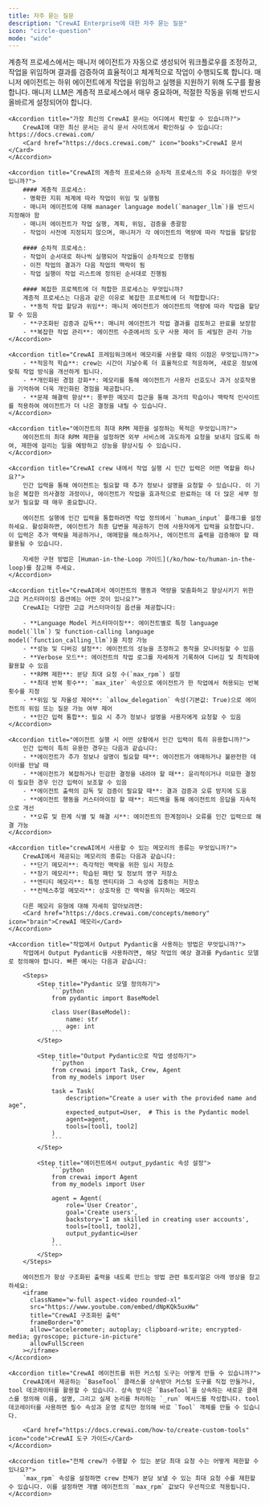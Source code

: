 ```yaml
---
title: 자주 묻는 질문
description: "CrewAI Enterprise에 대한 자주 묻는 질문"
icon: "circle-question"
mode: "wide"
---
```


<AccordionGroup>
    <Accordion title="계층적 프로세스에서 작업 실행은 어떻게 처리됩니까?">
        계층적 프로세스에서는 매니저 에이전트가 자동으로 생성되어 워크플로우를 조정하고, 작업을 위임하며 결과를 검증하여 효율적이고 체계적으로 작업이 수행되도록 합니다. 매니저 에이전트는 하위 에이전트에게 작업을 위임하고 실행을 지원하기 위해 도구를 활용합니다. 매니저 LLM은 계층적 프로세스에서 매우 중요하며, 적절한 작동을 위해 반드시 올바르게 설정되어야 합니다.
    </Accordion>

    <Accordion title="가장 최신의 CrewAI 문서는 어디에서 확인할 수 있습니까?">
        CrewAI에 대한 최신 문서는 공식 문서 사이트에서 확인하실 수 있습니다: https://docs.crewai.com/
        <Card href="https://docs.crewai.com/" icon="books">CrewAI 문서</Card>
    </Accordion>

    <Accordion title="CrewAI의 계층적 프로세스와 순차적 프로세스의 주요 차이점은 무엇입니까?">
        #### 계층적 프로세스:
        - 명확한 지휘 체계에 따라 작업이 위임 및 실행됨
        - 매니저 에이전트에 대해 manager language model(`manager_llm`)을 반드시 지정해야 함
        - 매니저 에이전트가 작업 실행, 계획, 위임, 검증을 총괄함
        - 작업이 사전에 지정되지 않으며, 매니저가 각 에이전트의 역량에 따라 작업을 할당함

        #### 순차적 프로세스:
        - 작업이 순서대로 하나씩 실행되어 작업들이 순차적으로 진행됨
        - 이전 작업의 결과가 다음 작업의 맥락이 됨
        - 작업 실행이 작업 리스트에 정의된 순서대로 진행됨

        #### 복잡한 프로젝트에 더 적합한 프로세스는 무엇입니까?
        계층적 프로세스는 다음과 같은 이유로 복잡한 프로젝트에 더 적합합니다:
        - **동적 작업 할당과 위임**: 매니저 에이전트가 에이전트의 역량에 따라 작업을 할당할 수 있음
        - **구조화된 검증과 감독**: 매니저 에이전트가 작업 결과를 검토하고 완료를 보장함
        - **복잡한 작업 관리**: 에이전트 수준에서의 도구 사용 제어 등 세밀한 관리 가능
    </Accordion>

    <Accordion title="CrewAI 프레임워크에서 메모리를 사용할 때의 이점은 무엇입니까?">
        - **적응적 학습**: crew는 시간이 지날수록 더 효율적으로 적응하며, 새로운 정보에 맞춰 작업 방식을 개선하게 됩니다.
        - **개인화된 경험 강화**: 메모리를 통해 에이전트가 사용자 선호도나 과거 상호작용을 기억하여 더욱 개인화된 경험을 제공합니다.
        - **문제 해결력 향상**: 풍부한 메모리 접근을 통해 과거의 학습이나 맥락적 인사이트를 적용하여 에이전트가 더 나은 결정을 내릴 수 있습니다.
    </Accordion>

    <Accordion title="에이전트의 최대 RPM 제한을 설정하는 목적은 무엇입니까?">
        에이전트의 최대 RPM 제한을 설정하면 외부 서비스에 과도하게 요청을 보내지 않도록 하여, 제한에 걸리는 일을 예방하고 성능을 향상시킬 수 있습니다.
    </Accordion>

    <Accordion title="CrewAI crew 내에서 작업 실행 시 인간 입력은 어떤 역할을 하나요?">
        인간 입력을 통해 에이전트는 필요할 때 추가 정보나 설명을 요청할 수 있습니다. 이 기능은 복잡한 의사결정 과정이나, 에이전트가 작업을 효과적으로 완료하는 데 더 많은 세부 정보가 필요할 때 매우 중요합니다.

        에이전트 실행에 인간 입력을 통합하려면 작업 정의에서 `human_input` 플래그를 설정하세요. 활성화하면, 에이전트가 최종 답변을 제공하기 전에 사용자에게 입력을 요청합니다. 이 입력은 추가 맥락을 제공하거나, 애매함을 해소하거나, 에이전트의 출력을 검증해야 할 때 활용될 수 있습니다.

        자세한 구현 방법은 [Human-in-the-Loop 가이드](/ko/how-to/human-in-the-loop)를 참고해 주세요.
    </Accordion>

    <Accordion title="CrewAI에서 에이전트의 행동과 역량을 맞춤화하고 향상시키기 위한 고급 커스터마이징 옵션에는 어떤 것이 있나요?">
        CrewAI는 다양한 고급 커스터마이징 옵션을 제공합니다:

        - **Language Model 커스터마이징**: 에이전트별로 특정 language model(`llm`) 및 function-calling language model(`function_calling_llm`)을 지정 가능
        - **성능 및 디버깅 설정**: 에이전트의 성능을 조정하고 동작을 모니터링할 수 있음
        - **Verbose 모드**: 에이전트의 작업 로그를 자세하게 기록하여 디버깅 및 최적화에 활용할 수 있음
        - **RPM 제한**: 분당 최대 요청 수(`max_rpm`) 설정
        - **최대 반복 횟수**: `max_iter` 속성으로 에이전트가 한 작업에서 허용되는 반복 횟수를 지정
        - **위임 및 자율성 제어**: `allow_delegation` 속성(기본값: True)으로 에이전트의 위임 또는 질문 가능 여부 제어
        - **인간 입력 통합**: 필요 시 추가 정보나 설명을 사용자에게 요청할 수 있음
    </Accordion>

    <Accordion title="에이전트 실행 시 어떤 상황에서 인간 입력이 특히 유용합니까?">
        인간 입력이 특히 유용한 경우는 다음과 같습니다:
        - **에이전트가 추가 정보나 설명이 필요할 때**: 에이전트가 애매하거나 불완전한 데이터를 만날 때
        - **에이전트가 복잡하거나 민감한 결정을 내려야 할 때**: 윤리적이거나 미묘한 결정이 필요한 경우 인간 입력이 보조할 수 있음
        - **에이전트 출력의 감독 및 검증이 필요할 때**: 결과 검증과 오류 방지에 도움
        - **에이전트 행동을 커스터마이징 할 때**: 피드백을 통해 에이전트의 응답을 지속적으로 개선
        - **오류 및 한계 식별 및 해결 시**: 에이전트의 한계점이나 오류를 인간 입력으로 해결 가능
    </Accordion>

    <Accordion title="crewAI에서 사용할 수 있는 메모리의 종류는 무엇입니까?">
        CrewAI에서 제공되는 메모리의 종류는 다음과 같습니다:
        - **단기 메모리**: 즉각적인 맥락을 위한 임시 저장소
        - **장기 메모리**: 학습된 패턴 및 정보의 영구 저장소
        - **엔티티 메모리**: 특정 엔티티와 그 속성에 집중하는 저장소
        - **컨텍스추얼 메모리**: 상호작용 간 맥락을 유지하는 메모리

        다른 메모리 유형에 대해 자세히 알아보려면:
        <Card href="https://docs.crewai.com/concepts/memory" icon="brain">CrewAI 메모리</Card>
    </Accordion>

    <Accordion title="작업에서 Output Pydantic을 사용하는 방법은 무엇입니까?">
        작업에서 Output Pydantic을 사용하려면, 해당 작업의 예상 결과를 Pydantic 모델로 정의해야 합니다. 빠른 예시는 다음과 같습니다:

        <Steps>
            <Step title="Pydantic 모델 정의하기">
                ```python
                from pydantic import BaseModel

                class User(BaseModel):
                    name: str
                    age: int
                ```
            </Step>

            <Step title="Output Pydantic으로 작업 생성하기">
                ```python
                from crewai import Task, Crew, Agent
                from my_models import User

                task = Task(
                    description="Create a user with the provided name and age",
                    expected_output=User,  # This is the Pydantic model
                    agent=agent,
                    tools=[tool1, tool2]
                )
                ```
            </Step>

            <Step title="에이전트에서 output_pydantic 속성 설정">
                ```python
                from crewai import Agent
                from my_models import User

                agent = Agent(
                    role='User Creator',
                    goal='Create users',
                    backstory='I am skilled in creating user accounts',
                    tools=[tool1, tool2],
                    output_pydantic=User
                )
                ```
            </Step>
        </Steps>

        에이전트가 항상 구조화된 출력을 내도록 만드는 방법 관련 튜토리얼은 아래 영상을 참고하세요:
        <iframe
          className="w-full aspect-video rounded-xl"
          src="https://www.youtube.com/embed/dNpKQk5uxHw"
          title="CrewAI 구조화된 출력"
          frameBorder="0"
          allow="accelerometer; autoplay; clipboard-write; encrypted-media; gyroscope; picture-in-picture"
          allowFullScreen
        ></iframe>
    </Accordion>

    <Accordion title="CrewAI 에이전트를 위한 커스텀 도구는 어떻게 만들 수 있습니까?">
        CrewAI에서 제공하는 `BaseTool` 클래스를 상속받아 커스텀 도구를 직접 만들거나, tool 데코레이터를 활용할 수 있습니다. 상속 방식은 `BaseTool`을 상속하는 새로운 클래스를 정의해 이름, 설명, 그리고 실제 논리를 처리하는 `_run` 메서드를 작성합니다. tool 데코레이터를 사용하면 필수 속성과 운영 로직만 정의해 바로 `Tool` 객체를 만들 수 있습니다.

        <Card href="https://docs.crewai.com/how-to/create-custom-tools" icon="code">CrewAI 도구 가이드</Card>
    </Accordion>

    <Accordion title="전체 crew가 수행할 수 있는 분당 최대 요청 수는 어떻게 제한할 수 있나요?">
        `max_rpm` 속성을 설정하면 crew 전체가 분당 보낼 수 있는 최대 요청 수를 제한할 수 있습니다. 이를 설정하면 개별 에이전트의 `max_rpm` 값보다 우선적으로 적용됩니다.
    </Accordion>
</AccordionGroup>
